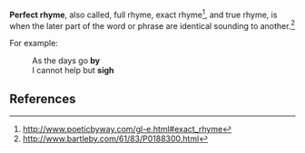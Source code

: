 {{Unreferenced|date=April 2007}}
'''Perfect rhyme''', also called, full rhyme, exact rhyme<ref>http://www.poeticbyway.com/gl-e.html#exact_rhyme</ref>, and true rhyme, is when the later part of the word or phrase are identical sounding to another.<ref>http://www.bartleby.com/61/83/P0188300.html</ref>

For example:

:As the days go '''by'''
:I cannot help but '''sigh'''
{{Uncategorized|date=April 2007}}

==References==
<div class="references-small">
<references />
</div>